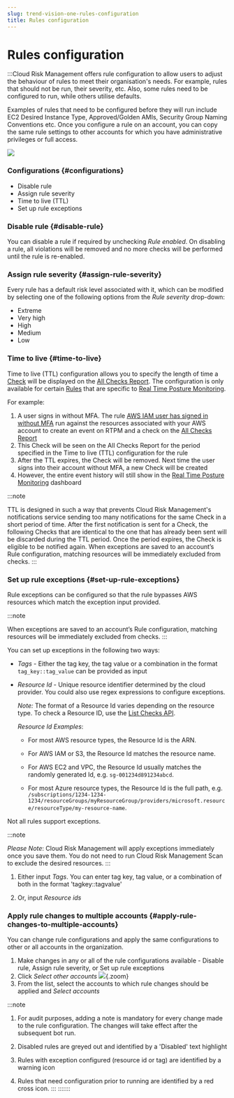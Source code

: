 ```yaml
---
slug: trend-vision-one-rules-configuration
title: Rules configuration
---
```

# Rules configuration

:::Cloud Risk Management offers rule configuration to allow users to adjust the behaviour of rules to meet their organisation's needs. For example, rules that should not be run, their severity, etc. Also, some rules need to be configured to run, while others utilise defaults.

Examples of rules that need to be configured before they will run include EC2 Desired Instance Type, Approved/Golden AMIs, Security Group Naming Conventions etc. Once you configure a rule on an account, you can copy the same rule settings to other accounts for which you have administrative privileges or full access.

![](/images/configure-rule-q533dy=fdebb13e-940d-4fbc-97a8-f739607d6f64.webp)

### Configurations {#configurations}

- Disable rule
- Assign rule severity
- Time to live (TTL)
- Set up rule exceptions

### Disable rule {#disable-rule}

You can disable a rule if required by unchecking *Rule enabled*. On disabling a rule, all violations will be removed and no more checks will be performed until the rule is re-enabled.

### Assign rule severity {#assign-rule-severity}

Every rule has a default risk level associated with it, which can be modified by selecting one of the following options from the *Rule severity* drop-down:

- Extreme
- Very high
- High
- Medium
- Low

### Time to live {#time-to-live}

Time to live (TTL) configuration allows you to specify the length of time a [Check](model-check.mdx) will be displayed on the [All Checks Report](all-checks-report.mdx). The configuration is only available for certain [Rules](introduction-rules.mdx) that are specific to [Real Time Posture Monitoring](real-time-threat-monitoring.mdx).

For example:

1.  A user signs in without MFA. The rule [AWS IAM user has signed in without MFA](https://www.cloudconformity.com/knowledge-base=96b226c5-530f-49eb-b89e-74625f50f5f0/aws/RTPM/iam-user-sign-in-without-mfa.mdx) run against the resources associated with your AWS account to create an event on RTPM and a check on the [All Checks Report](all-checks-report.mdx)
2.  This Check will be seen on the All Checks Report for the period specified in the Time to live (TTL) configuration for the rule
3.  After the TTL expires, the Check will be removed. Next time the user signs into their account without MFA, a new Check will be created
4.  However, the entire event history will still show in the [Real Time Posture Monitoring](real-time-threat-monitoring.mdx) dashboard

:::note

TTL is designed in such a way that prevents Cloud Risk Management's notifications service sending too many notifications for the same Check in a short period of time. After the first notification is sent for a Check, the following Checks that are identical to the one that has already been sent will be discarded during the TTL period. Once the period expires, the Check is eligible to be notified again. When exceptions are saved to an account’s Rule configuration, matching resources will be immediately excluded from checks.
:::

### Set up rule exceptions {#set-up-rule-exceptions}

Rule exceptions can be configured so that the rule bypasses AWS resources which match the exception input provided.

:::note

When exceptions are saved to an account’s Rule configuration, matching resources will be immediately excluded from checks.
:::

You can set up exceptions in the following two ways:

- *Tags* - Either the tag key, the tag value or a combination in the format `tag_key::tag_value` can be provided as input

- *Resource Id* - Unique resource identifier determined by the cloud provider. You could also use regex expressions to configure exceptions.

  *Note:* The format of a Resource Id varies depending on the resource type. To check a Resource ID, use the [List Checks API](https://automation.trendmicro.com/cloudone/conformity/).

  *Resource Id Examples*:

  - For most AWS resource types, the Resource Id is the ARN.

  - For AWS IAM or S3, the Resource Id matches the resource name.

  - For AWS EC2 and VPC, the Resource Id usually matches the randomly generated Id, e.g. `sg-001234d891234abcd`.

  - For most Azure resource types, the Resource Id is the full path, e.g. `/subscriptions/1234-1234-1234/resourceGroups/myResourceGroup/providers/microsoft.resource/resourceType/my-resource-name`.

Not all rules support exceptions.

:::note

*Please Note*: Cloud Risk Management will apply exceptions immediately once you save them. You do not need to run Cloud Risk Management Scan to exclude the desired resources.
:::

1.  Either input *Tags*. You can enter tag key, tag value, or a combination of both in the format 'tagkey::tagvalue'

2.  Or, input *Resource ids*

### Apply rule changes to multiple accounts {#apply-rule-changes-to-multiple-accounts}

You can change rule configurations and apply the same configurations to other or all accounts in the organization.

1.  Make changes in any or all of the rule configurations available - Disable rule, Assign rule severity, or Set up rule exceptions
2.  Click *Select other accounts* ![](/images/apply-rule-changes-step-2-wb2yfq=f1416bbe-d04a-41c9-aa03-a27993a4007d.webp){.zoom}
3.  From the list, select the accounts to which rule changes should be applied and *Select accounts*

:::note

1.  For audit purposes, adding a note is mandatory for every change made to the rule configuration. The changes will take effect after the subsequent bot run.

2.  Disabled rules are greyed out and identified by a 'Disabled' text highlight

3.  Rules with exception configured (resource id or tag) are identified by a warning icon

4.  Rules that need configuration prior to running are identified by a red cross icon.
:::
:::::::

